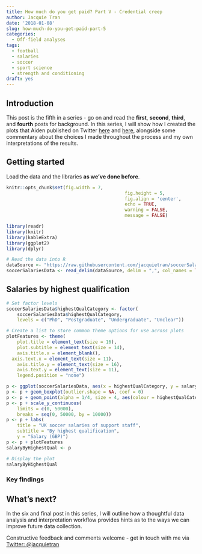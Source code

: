 ```yaml
---
title: How much do you get paid? Part V - Credential creep
author: Jacquie Tran
date: '2018-01-08'
slug: how-much-do-you-get-paid-part-5
categories:
  - Off-field analyses
tags:
  - football
  - salaries
  - soccer
  - sport science
  - strength and conditioning
draft: yes
---
```


## Introduction
This post is the fifth in a series - go on and read the **first**, **second**, **third**, and **fourth** posts for background. In this series, I will show how I created the plots that Aiden published on Twitter [here](www.twitter.com/ajoakley/status/944564698166513665) and [here](https://twitter.com/ajoakley/status/944936008285552642), alongside some commentary about the choices I made throughout the process and my own interpretations of the results.

## Getting started
Load the data and the libraries **as we've done before**.

``` r

knitr::opts_chunk$set(fig.width = 7,
											fig.height = 5,
											fig.align = 'center',
											echo = TRUE,
											warning = FALSE,
											message = FALSE)

```

``` r

library(readr)
library(knitr)
library(kableExtra)
library(ggplot2)
library(dplyr)

# Read the data into R
dataSource <- "https://raw.githubusercontent.com/jacquietran/soccerSalariesDataPublic/master/soccerSalariesDataPublic.csv"
soccerSalariesData <- read_delim(dataSource, delim = ",", col_names = TRUE, col_types = NULL)

```

## Salaries by highest qualification
``` r

# Set factor levels
soccerSalariesData$highestQualCategory <- factor(
	soccerSalariesData$highestQualCategory,
	levels = c("PhD", "Postgraduate", "Undergraduate", "Unclear"))

# Create a list to store common theme options for use across plots
plotFeatures <- theme(
	plot.title = element_text(size = 16),
	plot.subtitle = element_text(size = 14),
	axis.title.x = element_blank(),
  axis.text.x = element_text(size = 11),
	axis.title.y = element_text(size = 16),
	axis.text.y = element_text(size = 11),
	legend.position = "none")

p <- ggplot(soccerSalariesData, aes(x = highestQualCategory, y = salaryGBP))
p <- p + geom_boxplot(outlier.shape = NA, coef = 0)
p <- p + geom_point(alpha = 1/4, size = 4, aes(colour = highestQualCategory))
p <- p + scale_y_continuous(
	limits = c(0, 50000),
	breaks = seq(0, 50000, by = 10000))
p <- p + labs(
	title = "UK soccer salaries of support staff",
	subtitle = "By highest qualification",
	y = "Salary (GBP)")
p <- p + plotFeatures
salaryByHighestQual <- p

# Display the plot
salaryByHighestQual

```

### Key findings

## What's next?

In the six and final post in this series, I will outline how a thoughtful data analysis and interpretation workflow provides hints as to the ways we can improve future data collection.

Constructive feedback and comments welcome - get in touch with me via [Twitter: @jacquietran](www.twitter.com/jacquietran)